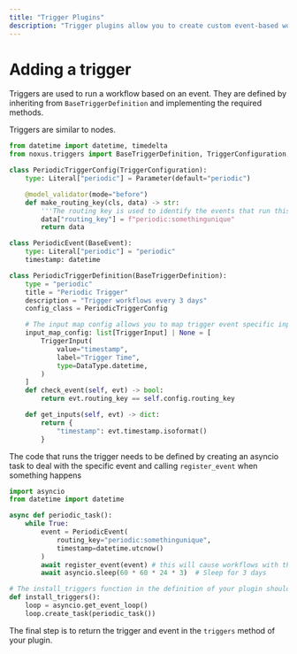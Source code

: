```yaml
---
title: "Trigger Plugins"
description: "Trigger plugins allow you to create custom event-based workflow triggers that respond to external events or scheduled intervals."
---
```


# Adding a trigger

Triggers are used to run a workflow based on an event. They are defined by inheriting from `BaseTriggerDefinition` and implementing the required methods.

Triggers are similar to nodes.

```python
from datetime import datetime, timedelta
from noxus.triggers import BaseTriggerDefinition, TriggerConfiguration, BaseEvent

class PeriodicTriggerConfig(TriggerConfiguration):
    type: Literal["periodic"] = Parameter(default="periodic")

    @model_validator(mode="before")
    def make_routing_key(cls, data) -> str:
        '''The routing key is used to identify the events that run this workflow'''
        data["routing_key"] = f"periodic:somethingunique"
        return data

class PeriodicEvent(BaseEvent):
    type: Literal["periodic"] = "periodic"
    timestamp: datetime

class PeriodicTriggerDefinition(BaseTriggerDefinition):
    type = "periodic"
    title = "Periodic Trigger"
    description = "Trigger workflows every 3 days"
    config_class = PeriodicTriggerConfig

    # The input map config allows you to map trigger event specific inputs to workflow inputs
    input_map_config: list[TriggerInput] | None = [
        TriggerInput(
            value="timestamp",
            label="Trigger Time",
            type=DataType.datetime,
        )
    ]
    def check_event(self, evt) -> bool:
        return evt.routing_key == self.config.routing_key

    def get_inputs(self, evt) -> dict:
        return {
            "timestamp": evt.timestamp.isoformat()
        }

```

The code that runs the trigger needs to be defined by creating an asyncio task to deal with the specific event and calling `register_event` when something happens

```python
import asyncio
from datetime import datetime

async def periodic_task():
    while True:
        event = PeriodicEvent(
            routing_key="periodic:somethingunique",
            timestamp=datetime.utcnow()
        )
        await register_event(event) # this will cause workflows with this trigger to run
        await asyncio.sleep(60 * 60 * 24 * 3)  # Sleep for 3 days

# The install_triggers function in the definition of your plugin should start the logic of the trigger.
def install_triggers():
    loop = asyncio.get_event_loop()
    loop.create_task(periodic_task())
```

The final step is to return the trigger and event in the `triggers` method of your plugin.